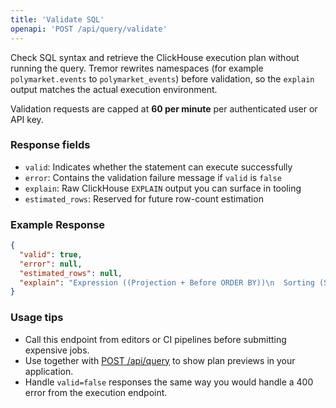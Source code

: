 ```yaml
---
title: 'Validate SQL'
openapi: 'POST /api/query/validate'
---
```


Check SQL syntax and retrieve the ClickHouse execution plan without running the query. Tremor rewrites namespaces (for example <code>polymarket.events</code> to <code>polymarket_events</code>) before validation, so the <code>explain</code> output matches the actual execution environment.

<Info>
Validation requests are capped at <strong>60 per minute</strong> per authenticated user or API key.
</Info>

### Response fields

- <code>valid</code>: Indicates whether the statement can execute successfully
- <code>error</code>: Contains the validation failure message if <code>valid</code> is <code>false</code>
- <code>explain</code>: Raw ClickHouse <code>EXPLAIN</code> output you can surface in tooling
- <code>estimated_rows</code>: Reserved for future row-count estimation

### Example Response

```json
{
  "valid": true,
  "error": null,
  "estimated_rows": null,
  "explain": "Expression ((Projection + Before ORDER BY))\n  Sorting (Sorting for ORDER BY)\n    Expression (Before ORDER BY)\n      ReadFromMergeTree (polymarket_events)"
}
```

### Usage tips

- Call this endpoint from editors or CI pipelines before submitting expensive jobs.
- Use together with <a href="/api-reference/endpoint/query">POST /api/query</a> to show plan previews in your application.
- Handle <code>valid=false</code> responses the same way you would handle a 400 error from the execution endpoint.
